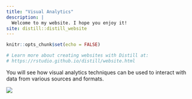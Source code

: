```yaml
---
title: "Visual Analytics"
description: |
  Welcome to my website. I hope you enjoy it!
site: distill::distill_website
---
```


```r
knitr::opts_chunk$set(echo = FALSE)

# Learn more about creating websites with Distill at:
# https://rstudio.github.io/distill/website.html

```

You will see how visual analytics techniques can be used to interact with data from various sources and formats.

[![](R.png){width=30%a}](https://www.rstudio.com/products/rstudio/)